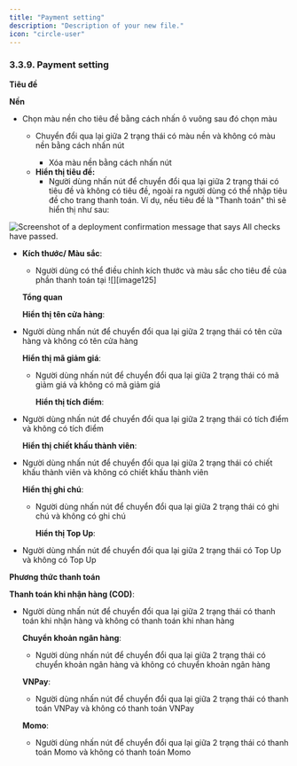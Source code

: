 ```yaml
---
title: "Payment setting"
description: "Description of your new file."
icon: "circle-user"
---
```


### **3.3.9. Payment setting**

**Tiêu đề**

**Nền**

- Chọn màu nền cho tiêu đề bằng cách nhấn ô vuông <Icon icon="minus" color="#cfcfcf" size={15} /> sau đó chọn màu
  - Chuyển đổi qua lại giữa 2 trạng thái có màu nền và không có màu nền bằng cách nhấn nút <Icon icon="minus" color="#cfcfcf" size={15} />
    - Xóa màu nền bằng cách nhấn nút <Icon icon="eye" color="#cfcfcf" size={15} />
  - **Hiển thị tiêu đề:**
    - Người dùng nhấn nút <Icon icon="toggle-large-on" color="#0a06e4" size={15} /> để chuyển đổi qua lại giữa 2 trạng thái có tiêu đề và không có tiêu đề, ngoài ra người dùng có thể nhập tiêu đề cho trang thanh toán. Ví dụ, nếu tiêu đề là "Thanh toán" thì sẽ hiển thị như sau:

<Frame caption="Tiêu đề thanh toán  ">
  <img
    src="https://aimini-upload.sgp1.digitaloceanspaces.com/image48_3d19e2e8b6.png"
    alt="Screenshot of a deployment confirmation message that says All checks have passed."
    style={{ borderRadius:"0.5rem" }}
    title=""
  />
</Frame>

- **Kích thước/ Màu sắc**:
  - Người dùng có thể điều chỉnh kích thước và màu sắc cho tiêu đề của phần thanh toán tại ![][image125]

  **Tổng quan**

  **Hiển thị tên cửa hàng**:
- Người dùng nhấn nút <Icon icon="toggle-large-on" color="#0a06e4" size={15} /> để chuyển đổi qua lại giữa 2 trạng thái có tên cửa hàng và không có tên cửa hàng

  **Hiển thị mã giảm giá**:
  - Người dùng nhấn nút <Icon icon="toggle-large-on" color="#0a06e4" size={15} /> để chuyển đổi qua lại giữa 2 trạng thái có mã giảm giá và không có mã giảm giá

    **Hiển thị tích điểm**:
- Người dùng nhấn nút <Icon icon="toggle-large-on" color="#0a06e4" size={15} /> để chuyển đổi qua lại giữa 2 trạng thái có tích điểm và không có tích điểm

  **Hiển thị chiết khấu thành viên**:
- Người dùng nhấn nút <Icon icon="toggle-large-on" color="#0a06e4" size={15} /> để chuyển đổi qua lại giữa 2 trạng thái có chiết khấu thành viên và không có chiết khấu thành viên

  **Hiển thị ghi chú**:
  - Người dùng nhấn nút <Icon icon="toggle-large-on" color="#0a06e4" size={15} /> để chuyển đổi qua lại giữa 2 trạng thái có ghi chú và không có ghi chú

    **Hiển thị Top Up**:
- Người dùng nhấn nút <Icon icon="toggle-large-on" color="#0a06e4" size={15} /> để chuyển đổi qua lại giữa 2 trạng thái có Top Up và không có Top Up

**Phương thức thanh toán**

**Thanh toán khi nhận hàng (COD)**:

- Người dùng nhấn nút <Icon icon="toggle-large-on" color="#0a06e4" size={15} /> để chuyển đổi qua lại giữa 2 trạng thái có thanh toán khi nhận hàng và không có thanh toán khi nhan hàng

  **Chuyển khoản ngân hàng**:
  - Người dùng nhấn nút <Icon icon="toggle-large-on" color="#0a06e4" size={15} /> để chuyển đổi qua lại giữa 2 trạng thái có chuyển khoản ngân hàng và không có chuyển khoản ngân hàng

  **VNPay**:
  - Người dùng nhấn nút <Icon icon="toggle-large-on" color="#0a06e4" size={15} /> để chuyển đổi qua lại giữa 2 trạng thái có thanh toán VNPay và không có thanh toán VNPay

  **Momo**:
  - Người dùng nhấn nút <Icon icon="toggle-large-on" color="#0a06e4" size={15} /> để chuyển đổi qua lại giữa 2 trạng thái có thanh toán Momo và không có thanh toán Momo
